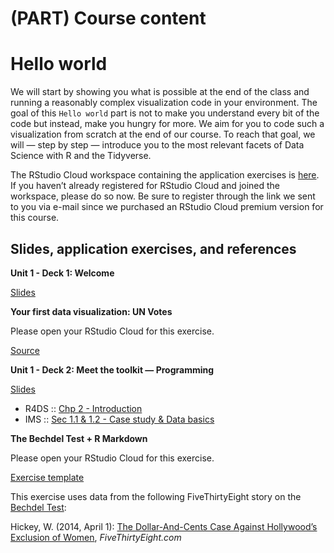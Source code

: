 # (PART) Course content {.unnumbered}

# Hello world {#hello-world}

We will start by showing you what is possible at the end of the class and running a reasonably complex visualization code in your environment.
The goal of this `Hello world` part is not to make you understand every bit of the code but instead, make you hungry for more.
We aim for you to code such a visualization from scratch at the end of our course.
To reach that goal, we will --- step by step --- introduce you to the most relevant facets of Data Science with R and the Tidyverse.

::: rstudio-cloud
The RStudio Cloud workspace containing the application exercises is [here](https://rstudio.cloud/spaces/241661).
If you haven't already registered for RStudio Cloud and joined the workspace, please do so now.
Be sure to register through the link we sent to you via e-mail since we purchased an RStudio Cloud premium version for this course.
:::

## Slides, application exercises, and references

::: slide-deck
**Unit 1 - Deck 1: Welcome**

::: slides
[Slides](https://lukas-jue.github.io/intro-tidyverse-2022-summer/slides/u1-d01-welcome/u1-d01-welcome.html#1)
:::
:::

::: application-exercise
**Your first data visualization: UN Votes**

Please open your RStudio Cloud for this exercise.

::: source
[Source](https://github.com/lukas-jue/intro-tidyverse-2022-summer/blob/master/docs/application-exercises/ae-01a-un-votes/unvotes.Rmd)
:::
:::

::: slide-deck
**Unit 1 - Deck 2: Meet the toolkit --- Programming**

::: slides
[Slides](https://lukas-jue.github.io/intro-tidyverse-2022-summer/slides/u1-d02-toolkit-r/u1-d02-toolkit-r.html)
:::

::: reading
-   R4DS :: [Chp 2 - Introduction](https://r4ds.had.co.nz/explore-intro.html)
-   IMS :: [Sec 1.1 & 1.2 - Case study & Data basics](https://openintro-ims.netlify.app/getting-started-with-data.html#basic-stents-strokes)
:::
:::

::: application-exercise
**The Bechdel Test + R Markdown**

Please open your RStudio Cloud for this exercise.

::: source
[Exercise template](https://github.com/lukas-jue/intro-tidyverse-2022-summer/blob/master/docs/application-exercises/ae-02-bechdel-rmarkdown/bechdel.Rmd)
:::

<!-- ::: source -->

<!-- [Solution, `.Rmd` file](https://github.com/lukas-jue/intro-tidyverse-2022-summer/blob/master/docs/application-exercises/ae-02-bechdel-rmarkdown/bechdel-solution.Rmd) -->

<!-- ::: -->

::: reading
This exercise uses data from the following FiveThirtyEight story on the [Bechdel Test](https://en.wikipedia.org/wiki/Bechdel_test):

Hickey, W.
(2014, April 1): [The Dollar-And-Cents Case Against Hollywood's Exclusion of Women](https://github.com/lukas-jue/intro-tidyverse-2022-summer/blob/master/docs/application-exercises/ae-02-bechdel-rmarkdown/bechdel.Rmd), *FiveThirtyEight.com*
:::
:::
